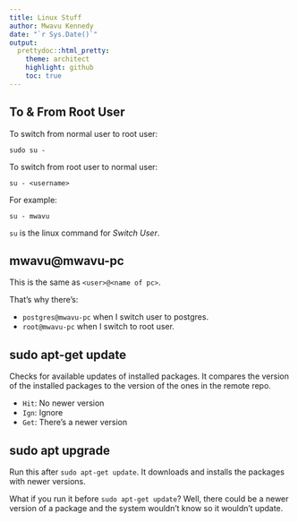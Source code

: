 ```yaml
---
title: Linux Stuff
author: Mwavu Kennedy
date: "`r Sys.Date()`"
output:
  prettydoc::html_pretty:
    theme: architect
    highlight: github
    toc: true
---
```


## To & From Root User
To switch from normal user to root user:
```
sudo su -
```

To switch from root user to normal user:
```
su - <username>
```

For example:
```
su - mwavu
```

`su` is the linux command for *Switch User*.

## mwavu@mwavu-pc
This is the same as `<user>@<name of pc>`.

That's why there's:

- `postgres@mwavu-pc` when I switch user to postgres.
- `root@mwavu-pc` when I switch to root user.

## sudo apt-get update
Checks for available updates of installed packages. It compares the version of the installed packages to the version of the ones in the remote repo.

- `Hit`: No newer version
- `Ign`: Ignore
- `Get`: There's a newer version

## sudo apt upgrade
Run this after `sudo apt-get update`. It downloads and installs the packages with 
newer versions.

What if you run it before `sudo apt-get update`? Well, there could be a newer version of a  package and the system wouldn't know so it wouldn't update.


